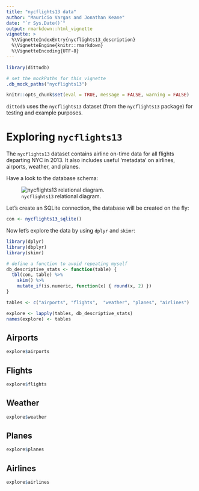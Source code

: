 ```yaml
---
title: "nycflights13 data"
author: "Mauricio Vargas and Jonathan Keane"
date: "`r Sys.Date()`"
output: rmarkdown::html_vignette
vignette: >
  %\VignetteIndexEntry{nycflights13_description}
  %\VignetteEngine{knitr::rmarkdown}
  %\VignetteEncoding{UTF-8}
---
```


```r
library(dittodb)

# set the mockPaths for this vignette
.db_mock_paths("nycflights13")

knitr::opts_chunk$set(eval = TRUE, message = FALSE, warning = FALSE)
```

`dittodb` uses the `nycflights13` dataset (from the `nycflights13` package) for 
testing and example purposes.

# Exploring `nycflights13`

The `nycflights13` dataset contains airline on-time data for all flights 
departing NYC in 2013. It also includes useful 'metadata' on airlines, airports,
weather, and planes.
    
Have a look to the database schema:

![`nycflights13` relational diagram.](relational-nycflights.svg)

Let's create an SQLite connection, the database will be created on the fly:
```r
con <- nycflights13_sqlite()
```

Now let's explore the data by using `dplyr` and `skimr`:
```r
library(dplyr)
library(dbplyr)
library(skimr)

# define a function to avoid repeating myself
db_descriptive_stats <- function(table) {
  tbl(con, table) %>% 
    skim() %>% 
    mutate_if(is.numeric, function(x) { round(x, 2) })
}

tables <- c("airports", "flights",  "weather", "planes", "airlines")

explore <- lapply(tables, db_descriptive_stats)
names(explore) <- tables
```

## Airports

```r
explore$airports
```

## Flights

```r
explore$flights
```

## Weather

```r
explore$weather
```

## Planes

```r
explore$planes
```

## Airlines

```r
explore$airlines
```
